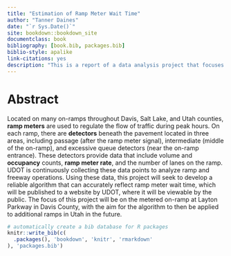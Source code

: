 ```yaml
--- 
title: "Estimation of Ramp Meter Wait Time"
author: "Tanner Daines"
date: "`r Sys.Date()`"
site: bookdown::bookdown_site
documentclass: book
bibliography: [book.bib, packages.bib]
biblio-style: apalike
link-citations: yes
description: "This is a report of a data analysis project that focuses on analyzing ramp meters in the state of Utah to obtain an accurate estimate of the expected wait time for vehicles on the on-ramp."
---
```


# Abstract

Located on many on-ramps throughout Davis, Salt Lake, and Utah counties, **ramp meters** are used to regulate the flow of traffic during peak hours. On each ramp, there are **detectors** beneath the pavement located in three areas, including passage (after the ramp meter signal), intermediate (middle of the on-ramp), and excessive queue detectors (near the on-ramp entrance). These detectors provide data that include volume and **occupancy** counts, **ramp meter rate**, and the number of lanes on the ramp. UDOT is continuously collecting these data points to analyze ramp and freeway operations. Using these data, this project will seek to develop a reliable algorithm that can accurately reflect ramp meter wait time, which will be published to a website by UDOT, where it will be viewable by the public. The focus of this project will be on the metered on-ramp at Layton Parkway in Davis County, with the aim for the algorithm to then be applied to additional ramps in Utah in the future.

```r
# automatically create a bib database for R packages
knitr::write_bib(c(
  .packages(), 'bookdown', 'knitr', 'rmarkdown'
), 'packages.bib')
```
